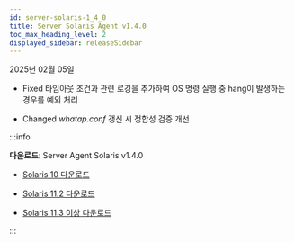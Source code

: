 ```yaml
---
id: server-solaris-1_4_0
title: Server Solaris Agent v1.4.0
toc_max_heading_level: 2
displayed_sidebar: releaseSidebar
---
```


2025년 02월 05일 

- <Status priority='0'>Fixed</Status> 타임아웃 조건과 관련 로깅을 추가하여 OS 명령 실행 중 hang이 발생하는 경우를 예외 처리

- <Status priority='1'>Changed</Status> *whatap.conf* 갱신 시 정합성 검증 개선

:::info 

**다운로드**: Server Agent Solaris v1.4.0

- [Solaris 10 다운로드](https://repo.whatap.io/sunos/10/whatap-infra.1.4.0.sun10.SPARC.pkg.tar.gz)

- [Solaris 11.2 다운로드](https://repo.whatap.io/sunos/11.2/whatap-infra.1.4.0.sun11.2.SPARC.pkg.tar.gz)

- [Solaris 11.3 이상 다운로드](https://repo.whatap.io/sunos/11/whatap-infra.1.4.0.sun11.SPARC.pkg.tar.gz)

:::